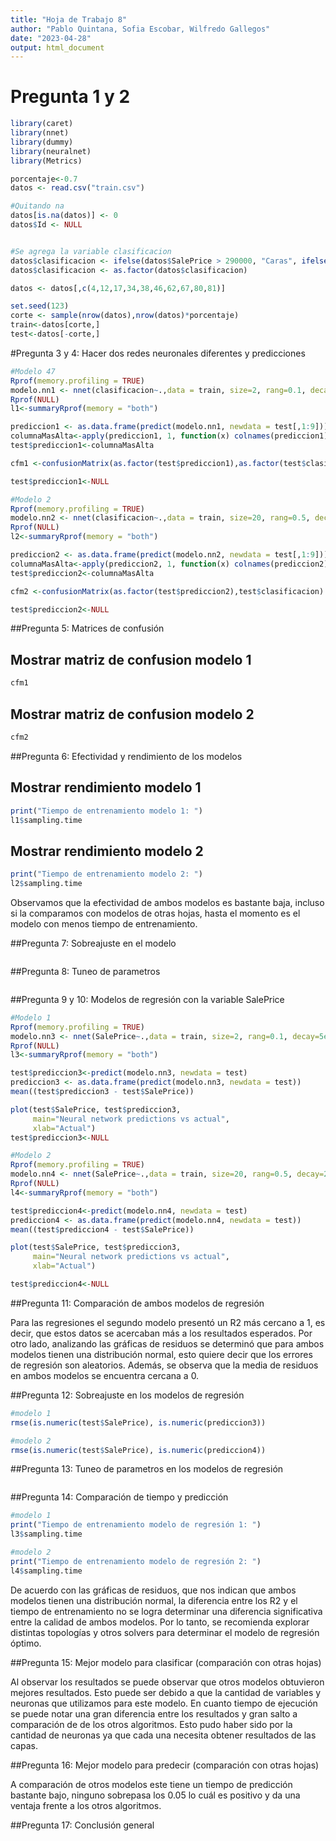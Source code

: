 ---
title: "Hoja de Trabajo 8"
author: "Pablo Quintana, Sofia Escobar, Wilfredo Gallegos"
date: "2023-04-28"
output: html_document
---

# Pregunta 1 y 2
```{r, echo=FALSE}
library(caret)
library(nnet)
library(dummy)
library(neuralnet)
library(Metrics)

porcentaje<-0.7
datos <- read.csv("train.csv")

#Quitando na
datos[is.na(datos)] <- 0
datos$Id <- NULL


#Se agrega la variable clasificacion
datos$clasificacion <- ifelse(datos$SalePrice > 290000, "Caras", ifelse(datos$SalePrice>170000, "Intermedia", "Economica"))
datos$clasificacion <- as.factor(datos$clasificacion)

datos <- datos[,c(4,12,17,34,38,46,62,67,80,81)]

set.seed(123)
corte <- sample(nrow(datos),nrow(datos)*porcentaje)
train<-datos[corte,]
test<-datos[-corte,]
```


#Pregunta 3 y 4: Hacer dos redes neuronales diferentes y predicciones

```{r, echo=FALSE}
#Modelo 47
Rprof(memory.profiling = TRUE)
modelo.nn1 <- nnet(clasificacion~.,data = train, size=2, rang=0.1, decay=5e-4, maxit=200) 
Rprof(NULL)
l1<-summaryRprof(memory = "both")

prediccion1 <- as.data.frame(predict(modelo.nn1, newdata = test[,1:9]))
columnaMasAlta<-apply(prediccion1, 1, function(x) colnames(prediccion1)[which.max(x)])
test$prediccion1<-columnaMasAlta

cfm1 <-confusionMatrix(as.factor(test$prediccion1),as.factor(test$clasificacion))

test$prediccion1<-NULL

#Modelo 2
Rprof(memory.profiling = TRUE)
modelo.nn2 <- nnet(clasificacion~.,data = train, size=20, rang=0.5, decay=2e-4, maxit=10) 
Rprof(NULL)
l2<-summaryRprof(memory = "both")

prediccion2 <- as.data.frame(predict(modelo.nn2, newdata = test[,1:9]))
columnaMasAlta<-apply(prediccion2, 1, function(x) colnames(prediccion2)[which.max(x)])
test$prediccion2<-columnaMasAlta

cfm2 <-confusionMatrix(as.factor(test$prediccion2),test$clasificacion)

test$prediccion2<-NULL

```

##Pregunta 5: Matrices de confusión

## Mostrar matriz de confusion modelo 1
```{r, echo = FALSE}
cfm1
```

## Mostrar matriz de confusion modelo 2
```{r, echo = FALSE}
cfm2
```

##Pregunta 6: Efectividad y rendimiento de los modelos

## Mostrar rendimiento modelo 1
```{r, echo=FALSE}
print("Tiempo de entrenamiento modelo 1: ")
l1$sampling.time
```

## Mostrar rendimiento modelo 2
```{r, echo=FALSE}
print("Tiempo de entrenamiento modelo 2: ")
l2$sampling.time
```
Observamos que la efectividad de ambos modelos es bastante baja, incluso si la comparamos con modelos de otras hojas, hasta el momento es el modelo con menos tiempo de entrenamiento. 

##Pregunta 7: Sobreajuste en el modelo
```{r}

```

##Pregunta 8: Tuneo de parametros
```{r}

```

##Pregunta 9 y 10: Modelos de regresión con la variable SalePrice
```{r, echo=FALSE}
#Modelo 1
Rprof(memory.profiling = TRUE)
modelo.nn3 <- nnet(SalePrice~.,data = train, size=2, rang=0.1, decay=5e-4, maxit=200) 
Rprof(NULL)
l3<-summaryRprof(memory = "both")

test$prediccion3<-predict(modelo.nn3, newdata = test)
prediccion3 <- as.data.frame(predict(modelo.nn3, newdata = test))
mean((test$prediccion3 - test$SalePrice))

plot(test$SalePrice, test$prediccion3,
     main="Neural network predictions vs actual",
     xlab="Actual")
test$prediccion3<-NULL

```

```{r, echo=FALSE}
#Modelo 2
Rprof(memory.profiling = TRUE)
modelo.nn4 <- nnet(SalePrice~.,data = train, size=20, rang=0.5, decay=2e-4, maxit=10) 
Rprof(NULL)
l4<-summaryRprof(memory = "both")

test$prediccion4<-predict(modelo.nn4, newdata = test)
prediccion4 <- as.data.frame(predict(modelo.nn4, newdata = test))
mean((test$prediccion4 - test$SalePrice))

plot(test$SalePrice, test$prediccion3,
     main="Neural network predictions vs actual",
     xlab="Actual")

test$prediccion4<-NULL

```

##Pregunta 11: Comparación de ambos modelos de regresión

Para las regresiones el segundo modelo presentó un R2 más cercano a 1, es decir, que estos datos se acercaban más a los resultados esperados. Por otro lado, analizando las gráficas de residuos se determinó que para ambos modelos tienen una distribución normal, esto quiere decir que los errores de regresión son aleatorios. Además, se observa que la media de residuos en ambos modelos se encuentra cercana a 0.

##Pregunta 12: Sobreajuste en los modelos de regresión
```{r}
#modelo 1
rmse(is.numeric(test$SalePrice), is.numeric(prediccion3))

#modelo 2
rmse(is.numeric(test$SalePrice), is.numeric(prediccion4))

```

##Pregunta 13: Tuneo de parametros en los modelos de regresión
```{r}

```

##Pregunta 14: Comparación de tiempo y predicción

```{r, echo=FALSE}
#modelo 1
print("Tiempo de entrenamiento modelo de regresión 1: ")
l3$sampling.time

#modelo 2
print("Tiempo de entrenamiento modelo de regresión 2: ")
l4$sampling.time
```
De acuerdo con las gráficas de residuos, que nos indican que ambos modelos tienen una distribución normal, la diferencia entre los R2 y el tiempo de entrenamiento no se logra determinar una diferencia significativa entre la calidad de ambos modelos. Por lo tanto, se recomienda explorar distintas topologías y otros solvers para determinar el modelo de regresión óptimo.

##Pregunta 15: Mejor modelo para clasificar (comparación con otras hojas)

Al observar los resultados se puede observar que otros modelos obtuvieron mejores resultados. Esto puede ser debido a que la cantidad de variables y neuronas que utilizamos para este modelo. En cuanto tiempo de ejecución se puede notar una gran diferencia entre los resultados y gran salto a comparación de de los otros algoritmos. Esto pudo haber sido por la cantidad de neuronas ya que cada una necesita obtener resultados de las capas.


##Pregunta 16: Mejor modelo para predecir (comparación con otras hojas)

A comparación de otros modelos este tiene un tiempo de predicción bastante bajo, ninguno sobrepasa los 0.05 lo cuál es positivo y da una ventaja frente a los otros algoritmos.

##Pregunta 17: Conclusión general 

